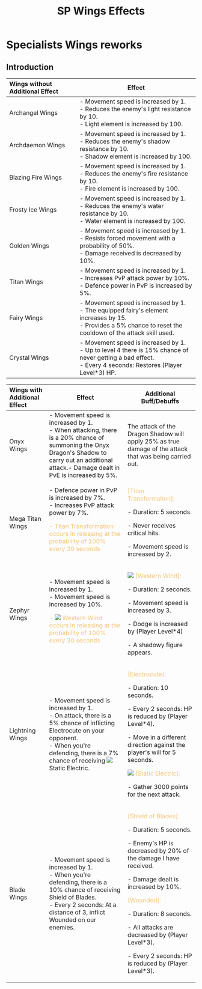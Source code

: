 ﻿---
id: wings-rework
slug: wings-rework
title: SP Wings Effects
hide_title: true
---
# Specialists Wings reworks


## Introduction


Wings without Additional Effect <ItemIcon iconId="10352"/>| Effect | 
:---  | ---  |
 <ItemIcon iconId="2650"/> Archangel Wings |<BCard>- Movement speed is increased by 1.</BCard><br/><BCard>- Reduces the enemy's light resistance by 10.</BCard><br/><BCard>- Light element is increased by 100.</BCard>| |
 <ItemIcon iconId="2651"/> Archdaemon Wings |<BCard>- Movement speed is increased by 1.</BCard><br/><BCard>- Reduces the enemy's shadow resistance by 10.</BCard><br/><BCard>- Shadow element is increased by 100.</BCard>| |
 <ItemIcon iconId="2658"/> Blazing Fire Wings |<BCard>- Movement speed is increased by 1.</BCard><br/><BCard>- Reduces the enemy's fire resistance by 10.</BCard><br/><BCard>- Fire element is increased by 100.</BCard>| |
 <ItemIcon iconId="2659"/> Frosty Ice Wings |<BCard>- Movement speed is increased by 1.</BCard><br/><BCard>- Reduces the enemy's water resistance by 10.</BCard><br/><BCard>- Water element is increased by 100.</BCard>| |
 <ItemIcon iconId="2730"/> Golden Wings |<BCard>- Movement speed is increased by 1.</BCard><br/><BCard>- Resists forced movement with a probability of 50%.</BCard><br/><BCard>- Damage received is decreased by 10%.</BCard>| |
 <ItemIcon iconId="2622"/> Titan Wings |<BCard>- Movement speed is increased by 1.</BCard><br/><BCard>- Increases PvP attack power by 10%.</BCard><br/><BCard>- Defence power in PvP is increased by 5%.</BCard>| | 
 <ItemIcon iconId="2882"/> Fairy Wings |<BCard>- Movement speed is increased by 1.</BCard><br/><BCard>- The equipped fairy's element increases by 15.</BCard><br/><BCard>- Provides a 5% chance to reset the cooldown of the attack skill used.</BCard>| | 
 <ItemIcon iconId="4431"/> Crystal Wings |<BCard>- Movement speed is increased by 1.</BCard><br/><BCard>- Up to level 4 there is 15% chance of never getting a bad effect.</BCard><br/><BCard>- Every 4 seconds: Restores (Player Level*3) HP.</BCard>| 


Wings with Additional Effect <ItemIcon iconId="10352"/>  | Effect |  Additional Buff/Debuffs 
:---  | ---  | ---  | 
 <ItemIcon iconId="2731"/> Onyx Wings |<BCard>- Movement speed is increased by 1.</BCard><br/><BCard>- When attacking, there is a 20% chance of summoning the Onyx Dragon's Shadow to carry out an additional attack.</BCard><BCard>- Damage dealt in PvE is increased by 5%.</BCard><br/>| The attack of the Dragon Shadow will apply 25% as true damage of the attack that was being carried out.|
 <ItemIcon iconId="2998"/> Mega Titan Wings |<BCard>- Defence power in PvP is increased by 7%.</BCard><br/><BCard>- Increases PvP attack power by 7%.</BCard><p><font color="#f5c478">- <ItemIcon iconId="10433"/>  Titan Transformation occurs in releasing at the probability of 100% every 30 seconds</font></p>|<p><font color="#f5c478"><ItemIcon iconId="10433"/> [Titan Transformation]:</font></p><p>- Duration: 5 seconds.</p><p>- Never receives critical hits.</p><p>- Movement speed is increased by 2.</p>|
 <ItemIcon iconId="4074"/> Zephyr Wings |<BCard>- Movement speed is increased by 1.</BCard><br/><BCard>- Movement speed is increased by 10%.</BCard><p><font color="#f5c478">- ![](https://imageshack.com/i/pnAJWAhYj)  Western Wind occurs in releasing at the probability of 100% every 30 seconds</font></p>|<p><font color="#f5c478"> ![](https://imageshack.com/i/pnAJWAhYj) [Western Wind]:</font></p><p>- Duration: 2 seconds.</p><p>- Movement speed is increased by 3.</p><p>- Dodge is increased by (Player Level*4)</p><p>- A shadowy figure appears.</p>|
 <ItemIcon iconId="4152"/> Lightning Wings |<BCard>- Movement speed is increased by 1.</BCard><br/><BCard>- On attack, there is a 5% chance of inflicting  <ItemIcon iconId="10529"/> Electrocute on your opponent.</BCard><br/><BCard>- When you're defending, there is a 7% chance of receiving ![](https://imageshack.com/i/pmnWSFeQj) Static Electric.</BCard>|<p><font color="#f5c478"> <ItemIcon iconId="10529"/> [Electrocute]:</font></p><p>- Duration: 10 seconds.</p><p>- Every 2 seconds: HP is reduced by (Player Level*4).</p><p>- Move in a different direction against the player's will for 5 seconds.</p><p><font color="#f5c478"> ![](https://imageshack.com/i/pmnWSFeQj) [Static Electric]:</font></p><p>- Gather 3000 points for the next attack.</p>|
 <ItemIcon iconId="4324"/> Blade Wings |<BCard>- Movement speed is increased by 1.</BCard><br/><BCard>- When you're defending, there is a 10% chance of receiving <ItemIcon iconId="31360"/>Shield of Blades.</BCard><br/><BCard>- Every 2 seconds: At a distance of 3, inflict <ItemIcon iconId="10502"/> Wounded on our enemies.</BCard>|<p><font color="#f5c478"> <ItemIcon iconId="31360"/> [Shield of Blades]:</font></p><p>- Duration: 5 seconds.</p><p>- Enemy's HP is decreased by 20% of the damage I have received.</p><p>- Damage dealt is increased by 10%.</p><p><font color="#f5c478"> <ItemIcon iconId="10502"/> [Wounded]:</font></p><p>- Duration: 8 seconds.</p><p>- All attacks are decreased by (Player Level\*3).</p><p>- Every 2 seconds: HP is reduced by (Player Level\*3).</p>|
